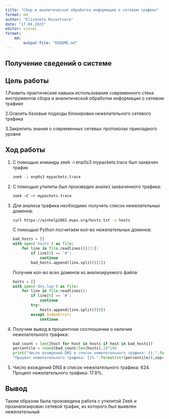 ```yaml
---
title: "Сбор и аналитическая обработка информации о сетевом трафике"
format: md
author: "Elizaveta Rozantseva"
date: "17.04.2023"
editor: visual
format:
    md:
        output-file: "README.md"
---
```


## Получение сведений о системе

## Цель работы

1.Развить практические навыки использования современного стека инструментов сбора и аналитической обработки информации о сетевом трафике

2.Освоить базовые подходы блокировки нежелательного сетевого трафика

3.Закрепить знания о современных сетевых протоколах прикладного уровня

## Ход работы

1.  С помощью команды zeek -i enp0s3 mypackets.trace был захвачен трафик

    ```bash
    zeek -i enp0s3 mypackets.trace
    ```


2.  С помощью утилиты был произведен анализ захваченного трафика:

    ```bash
    zeek –C –r mypackets.trace
    ```


3.  Для анализа трафика необходимо получить список нежелательных доменов:

    ```bash
    curl https://winhelp2002.mvps.org/hosts.txt -o hosts
    ```

    <div>

        

    </div>

    С помощью Python посчитаем кол-во нежелательных доменов:

    ```python
    bad_hosts = []
    with open('hosts') as file:
        for line in file.readlines()[27:]:
            if line[0] == '#':
                continue
            bad_hosts.append(line.split()[1])
    ```

    Получим кол-во всех доменов из анализируемого файла:

    ```python
    hosts = []
    with open('dns.log') as file:
        for line in file.readlines():
            if line[0] == '#':
                continue
            try:
                hosts.append(line.split()[9])
            except IndexError:
                continue
    ```

4.  Получим вывод в процентном соотношении о наличии нежелательного трафика:

    ```python
    bad_count = len([host for host in hosts if host in bad_hosts])
    percentile = round(bad_count/len(hosts),3)*100
    print("Число вхождений DNS в список нежелательного трафика: {}.".format(str(bad_count)),
    "Процент нежелательного трафика: {}%.".format(str(percentile)),sep='\n')
    ```

5.  Число вхождений DNS в список нежелательного трафика: 624.
    Процент нежелательного трафика: 17.9%.

    

## Вывод

Таким образом была произведена работа с утилитой Zeek и проанализирован сетевой трафик, из которого был выявлен нежелательный